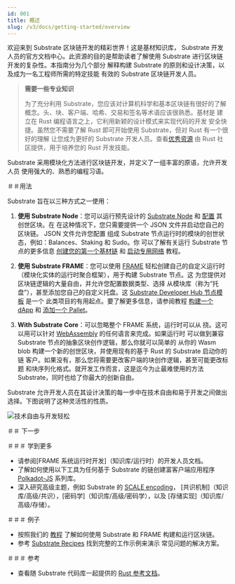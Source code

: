 ```yaml
---
id: 001
title: 概述
slug: /v3/docs/getting-started/overview
---
```


欢迎来到 Substrate 区块链开发的精彩世界！这是基材知识库，
Substrate 开发人员的官方文档中心。此资源的目的是帮助读者了解使用 Substrate 进行区块链开发的复杂性。本指南分为几个部分
解释构建 Substrate 的原则和设计决策，以及成为一名工程师所需的特定技能
有效的 Substrate 区块链开发人员。

> **需要一些专业知识**
>
> 为了充分利用 Substrate，您应该对计算机科学和基本区块链有很好的了解
> 概念。头、块、客户端、哈希、交易和签名等术语应该很熟悉。基材是
> 建立在 Rust 编程语言之上，它利用新颖的设计模式来实现代码的开发
> 安全快捷。虽然您不需要了解 Rust 即可开始使用 Substrate，但对 Rust 有一个很好的理解
> 让您成为更好的 Substrate 开发人员。查看[优秀资源](https://www.rust-lang.org/learn)
> 由 Rust 社区提供，用于培养您的 Rust 开发技能。

Substrate 采用模块化方法进行区块链开发，并定义了一组丰富的原语，允许开发人员
使用强大的、熟悉的编程习语。

＃＃用法

Substrate 旨在以三种方式之一使用：

1. **使用 Substrate Node**：您可以运行预先设计的 [Substrate Node](https://github.com/paritytech/substrate/tree/master/bin/node) 和
   [配置](https://github.com/paritytech/substrate/blob/master/bin/node/cli/src/chain_spec.rs) 其创世区块。在
   在这种情况下，您只需要提供一个 JSON 文件并启动您自己的区块链。 JSON 文件允许您配置
   组成 Substrate 节点运行时的模块的创世状态，例如：Balances、Staking 和 Sudo。你
   可以了解有关运行 Substrate 节点的更多信息
   [创建您的第一个基材链](tutorials/create-your-first-substrate-chain) 和
   [启动专用网络](tutorials/start-a-private-network/index.md) 教程。

2. **使用 Substrate FRAME**：您可以使用 [FRAME](knowledgebase/runtime/frame.md) 轻松创建自己的自定义运行时
   （模块化实体的运行时聚合框架），用于构建 Substrate 节点。这
   为您提供对区块链逻辑的大量自由，并允许您配置数据类型、选择
   从模块库（称为“托盘”），甚至添加您自己的自定义托盘。这
   [Substrate Developer Hub 节点模板](https://github.com/substrate-developer-hub/substrate-node-template) 是一个
   此类项目的有用起点。要了解更多信息，请参阅教程
   [构建一个 dApp](tutorials/build-a-dapp) 和 [添加一个 Pallet](tutorials/add-a-pallet)。

3. **With Substrate Core**：可以忽略整个 FRAME 系统，运行时可以从
   挠。这可以用可以针对 [WebAssembly](https://webassembly.org/) 的任何语言来完成。如果运行时
   可以做到兼容 Substrate 节点的抽象区块创作逻辑，那么你就可以简单的
   从你的 Wasm blob 构建一个新的创世区块，并使用现有的基于 Rust 的 Substrate 启动你的链
   客户。如果没有，那么您将需要更改客户端的块创作逻辑，甚至可能更改标题
   和块序列化格式。就开发工作而言，这是迄今为止最难使用的方法
   Substrate，同时也给了你最大的创新自由。

Substrate 允许开发人员在其设计决策的每一步中在技术自由和易于开发之间做出选择。下图说明了这种灵活性的性质。

![技术自由与开发轻松](../../src/images/docs/getting-started/technical-freedom.png)

＃＃ 下一步

＃＃＃ 学到更多

- 请参阅[FRAME 系统运行时开发]（知识库/运行时）的开发人员文档。
- 了解如何使用以下工具为任何基于 Substrate 的链创建富客户端应用程序
  [Polkadot-JS](knowledgebase/integrate/polkadot-js) 系列库。
- 深入研究高级主题，例如 Substrate 的 [SCALE encoding](knowledgebase/advanced/codec)，
  [共识机制]（知识库/高级/共识），[密码学]（知识库/高级/密码学），以及
  [存储实现]（知识库/高级/存储）。

＃＃＃ 例子

- 按照我们的 [教程](../../tutorials) 了解如何使用 Substrate 和 FRAME 构建和运行区块链。
- 参考 [Substrate Recipes](https://substrate.dev/recipes/) 找到完整的工作示例来演示
  常见问题的解决方案。

＃＃＃ 参考

- 查看随 Substrate 代码库一起提供的 [Rust 参考文档](https://substrate.dev/rustdocs)。
